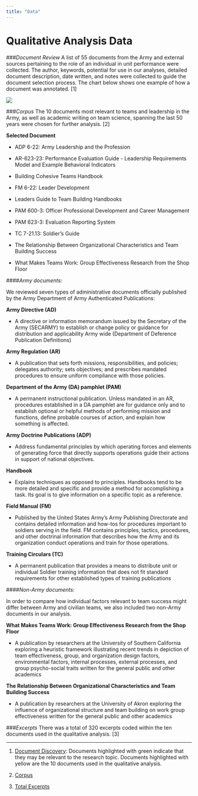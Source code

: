 ```yaml
---
title: "Data"
---
```


# Qualitative Analysis Data
###*Document Review*
A list of 55 documents from the Army and external sources pertaining to the role of an individual in unit performance were collected. The author, keywords, potential for use in our analyses, detailed document description, date written, and notes were collected to guide the document selection process. The chart below shows one example of how a document was annotated. [1]

<!-- Notes about document color highlighting moved to endnote-->

![ ](www/document_discovery.PNG)

###*Corpus*
The 10 documents most relevant to teams and leadership in the Army, as well as academic writing on team science, spanning the last 50 years were chosen for further analysis. [2]

**Selected Document**

<!-- Ordered docs alphabetically-->

- ADP 6-22: Army Leadership and the Profession

- AR-623-23: Performance Evaluation Guide - Leadership Requirements Model and Example Behavioral Indicators

- Building Cohesive Teams Handbook

- FM 6-22: Leader Development

- Leaders Guide to Team Building Handbooks

- PAM 600-3: Officer Professional Development and Career Management

- PAM 623-3: Evaluation Reporting System

- TC 7-21.13: Soldier’s Guide

- The Relationship Between Organizational Characteristics and Team Building Success

- What Makes Teams Work: Group Effectiveness Research from the Shop Floor

####*Army documents:*

We reviewed seven types of administrative documents officially published by the Army Department of Army Authenticated Publications:

**Army Directive (AD)**  

- A directive or information memorandum issued by the Secretary of the Army (SECARMY) to establish or change policy or guidance for distribution and applicability Army wide (Department of Deference Publication Definitions)

**Army Regulation (AR)**  

- A publication that sets forth missions, responsibilities, and policies; delegates authority; sets objectives; and prescribes mandated procedures to ensure uniform compliance with those policies. 

**Department of the Army (DA) pamphlet (PAM)**   

- A permanent instructional publication. Unless mandated in an AR, procedures established in a DA pamphlet are for guidance only and to establish optional or helpful methods of performing mission and functions, define probable courses of action, and explain how something is affected. 

**Army Doctrine Publications (ADP)**  

- Address fundamental principles by which operating forces and elements of generating force that directly supports operations guide their actions in support of national objectives. 

**Handbook**     

- Explains techniques as opposed to principles. Handbooks tend to be more detailed and specific and provide a method for accomplishing a task. Its goal is to give information on a specific topic as a reference. 

**Field Manual (FM)**   

- Published by the United States Army's Army Publishing Directorate and contains detailed information and how-tos for procedures important to soldiers serving in the field. FM contains principles, tactics, procedures, and other doctrinal information that describes how the Army and its organization conduct operations and train for those operations.

**Training Circulars (TC)**  

- A permanent publication that provides a means to distribute unit or individual Soldier training information that does not fit standard requirements for other established types of training publications 


####*Non-Army documents:*

In order to compare how individual factors relevant to team success might differ between Army and civilian teams, we also included two non-Army documents in our analysis.

**What Makes Teams Work: Group Effectiveness Research from the Shop Floor**  

- A publication by researchers at the University of Southern California exploring a heuristic framework illustrating recent trends in depiction of team effectiveness, group, and organization design factors, environmental factors, internal processes, external processes, and group psycho-social traits written for the general public and other academics 

**The Relationship Between Organizational Characteristics and Team Building Success**   

- A publication by researchers at the University of Akron exploring the influence of organizational structure and team building on work group effectiveness written for the general public and other academics 

###*Excerpts*
There was a total of 320 excerpts coded within the ten documents used in the qualitative analysis. [3]

<!--Moved the NLP section to methods and combined with step 7 since it was more about pre-processing for analysis.

# Natural Language Processing Data

The same corpus of 10 documents was used to complete multiple NLP techinques. To complete these, the corpus of documents was cleaned making all of the words lowercase, removing non-alphabetic characters, and removing all words less than three words. Three letters was selected to be the limit as words at or below this level did not contribute to the overall meaning of the documents when standing alone. None of the tests conducted took location of a word in a sentence into account, so removing these words had little to no effect on the outcomes.

-->

--------------------------------------------------

1. [Document Discovery](https://github.com/uva-bi-sdad/dspg22ari2/tree/main/data/excel): Documents highlighted with green indicate that they may be relevant to the research topic. Documents highlighted with yellow are the 10 documents used in the qualitative analysis. 

2. [Corpus](https://github.com/uva-bi-sdad/dspg22ari2/tree/main/data/yellow)  

3. [Total Excerpts](https://github.com/uva-bi-sdad/dspg22ari2/tree/main/data/excel)  
